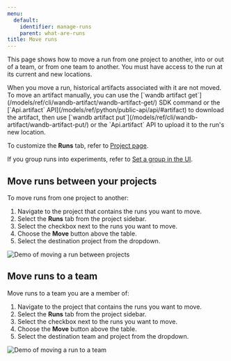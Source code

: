 ```yaml
---
menu:
  default:
    identifier: manage-runs
    parent: what-are-runs
title: Move runs
---
```


This page shows how to move a run from one project to another, into or out of a team, or from one team to another. You must have access to the run at its current and new locations.

<Note>
When you move a run, historical artifacts associated with it are not moved. To move an artifact manually, you can use the [`wandb artifact get`](/models/ref/cli/wandb-artifact/wandb-artifact-get/) SDK command or the [`Api.artifact` API](/models/ref/python/public-api/api/#artifact) to download the artifact, then use [`wandb artifact put`](/models/ref/cli/wandb-artifact/wandb-artifact-put/) or the `Api.artifact` API to upload it to the run's new location.
</Note>

To customize the **Runs** tab, refer to [Project page](/models/track/project-page/#runs-tab).

If you group runs into experiments, refer to [Set a group in the UI](/models/runs/grouping/#set-a-group-in-the-ui).

## Move runs between your projects

To move runs from one project to another:

1. Navigate to the project that contains the runs you want to move.
2. Select the **Runs** tab from the project sidebar.
3. Select the checkbox next to the runs you want to move.
4. Choose the **Move** button above the table.
5. Select the destination project from the dropdown.

<Frame>
    <img src="/images/app_ui/howto_move_runs.gif" alt="Demo of moving a run between projects"  />
</Frame>

## Move runs to a team

Move runs to a team you are a member of:

1. Navigate to the project that contains the runs you want to move.
2. Select the **Runs** tab from the project sidebar.
3. Select the checkbox next to the runs you want to move.
4. Choose the **Move** button above the table.
5. Select the destination team and project from the dropdown.

<Frame>
    <img src="/images/app_ui/demo_move_runs.gif" alt="Demo of moving a run to a team"  />
</Frame>